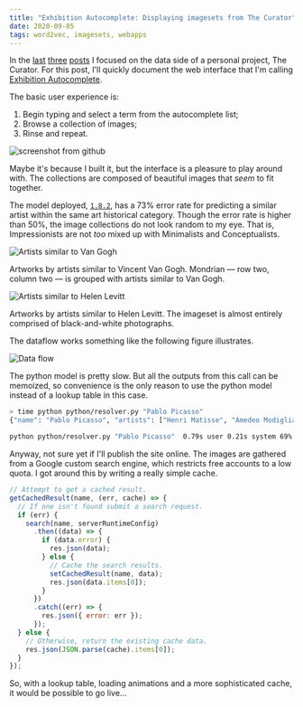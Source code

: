 ```yaml
---
title: "Exhibition Autocomplete: Displaying imagesets from The Curator"
date: 2020-09-05
tags: word2vec, imagesets, webapps
---
```


In the [last](https://lancewakeling.net/blog/2020-07-04-the-curator/) [three](https://lancewakeling.net/blog/2020-07-16-the-curator-2/) [posts](https://lancewakeling.net/blog/2020-08-02-the-curator-3/) I focused on the data side of a personal project, The Curator. For this post, I'll quickly document the web interface that I'm calling [Exhibition Autocomplete](https://github.com/disposableraft/the-curator-webapp).

The basic user experience is: 

1. Begin typing and select a term from the autocomplete list;
2. Browse a collection of images;
3. Rinse and repeat.

![screenshot from github](https://raw.githubusercontent.com/disposableraft/the-curator-webapp/6d95c5c4f70a0bc272b1c7d17469d005c4157ef8/public/curator-v0.1.gif)

Maybe it's because I built it, but the interface is a pleasure to play around with. The collections are composed of beautiful images that *seem* to fit together. 

The model deployed, [`1.8.2`](https://github.com/disposableraft/the-curator#benchmarks), has a 73% error rate for predicting a similar artist within the same art historical category. Though the error rate is higher than 50%, the image collections do not look random to my eye. That is, Impressionists are not *too* mixed up with Minimalists and Conceptualists. 

![Artists similar to Van Gogh](../../images/exhib-auto-van-gogh.png)

<Caption>Artworks by artists similar to Vincent Van Gogh. Mondrian — row two, column two — is grouped with artists similar to Van Gogh.</Caption>

![Artists similar to Helen Levitt](../../images/exhib-auto-helen-levitt.png)

<Caption>Artworks by artists similar to Helen Levitt. The imageset is almost entirely comprised of black-and-white photographs.</Caption>

The dataflow works something like the following figure illustrates. 

![Data flow](../../images/exhib-auto-data-flow.png)

The python model is pretty slow. But all the outputs from this call can be memoized, so convenience is the only reason to use the python model instead of a lookup table in this case.

```bash
> time python python/resolver.py "Pablo Picasso"
{"name": "Pablo Picasso", "artists": ["Henri Matisse", "Amedeo Modigliani", "Alberto Giacometti", "Raoul Dufy", "Franti\u009aek Kupka", "Lovis Corinth", "Alexander Calder", "Henry Moore", "Odilon Redon", "Ernst Ludwig Kirchner", "Jules Pascin", "Auguste Rodin"]}

python python/resolver.py "Pablo Picasso"  0.79s user 0.21s system 69% cpu 1.461 total
```
Anyway, not sure yet if I'll publish the site online. The images are gathered from a Google custom search engine, which restricts free accounts to a low quota. I got around this by writing a really simple cache.

```javascript
// Attempt to get a cached result.
getCachedResult(name, (err, cache) => {
  // If one isn't found submit a search request.
  if (err) {
    search(name, serverRuntimeConfig)
      .then((data) => {
        if (data.error) {
          res.json(data);
        } else {
          // Cache the search results.
          setCachedResult(name, data);
          res.json(data.items[0]);
        }
      })
      .catch((err) => {
        res.json({ error: err });
      });
  } else {
    // Otherwise, return the existing cache data.
    res.json(JSON.parse(cache).items[0]);
  }
});
```

So, with a lookup table, loading animations and a more sophisticated cache, it would be possible to go live...
